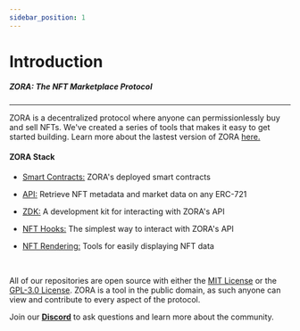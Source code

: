```yaml
---
sidebar_position: 1
---
```


# Introduction

##### ZORA: The NFT Marketplace Protocol

---

ZORA is a decentralized protocol where anyone can permissionlessly buy and sell NFTs.
We've created a series of tools that makes it easy to get started building. Learn more about the lastest version of ZORA [here.](../docs/v3-overview)

#### ZORA Stack

- [Smart Contracts:](../docs/smart-contracts/zora-v3) ZORA's deployed smart contracts 

- [API:](../docs/zora-api/intro) Retrieve NFT metadata and market data on any ERC-721

- [ZDK:](../docs/zora-api/zdk) A development kit for interacting with ZORA's API 

- [NFT Hooks:](../docs/developer-tools/nft-hooks/intro) The simplest way to interact with ZORA's API 

- [NFT Rendering:](../docs/developer-tools/nft-rendering/introduction) Tools for easily displaying NFT data



<br />

All of our repositories are open source with either the [MIT License](https://opensource.org/licenses/MIT) or the [GPL-3.0 License](https://www.gnu.org/licenses/gpl-3.0.en.html).
ZORA is a tool in the public domain, as such anyone can view and contribute to every aspect of the protocol.

Join our [**Discord**](https://zora.community/) to ask questions and learn more about the community.
